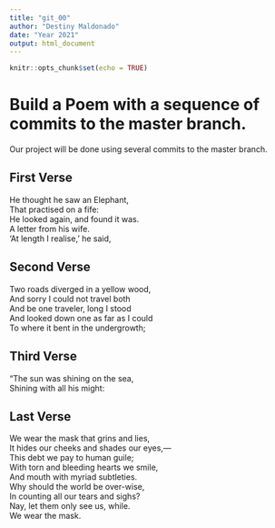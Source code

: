 ```yaml
---
title: "git_00"
author: "Destiny Maldonado"
date: "Year 2021"
output: html_document
---
```


```r
knitr::opts_chunk$set(echo = TRUE)
```
# Build a Poem with a sequence of commits to the master branch.
Our project will be done using several commits to the master branch.
<!-- Do not modify or change any text in "!--" bracketed areas such as this --- these are instructions to
you, if you change any of this the git program will notice it and compromise your git merging strategy !-->

## First Verse 
<!--Put the first five lines of a poem by Lewis Carrol in this section!-->

He thought he saw an Elephant,    
That practised on a fife:    
He looked again, and found it was.     
A letter from his wife.     
‘At length I realise,’ he said,    

## Second Verse
<!--Put the first five lines of a poem by Robert Frost here!-->

Two roads diverged in a yellow wood,  
And sorry I could not travel both  
And be one traveler, long I stood  
And looked down one as far as I could  
To where it bent in the undergrowth;    


## Third Verse
<!--Put the first two verses of The Walrus and the Carpenter here!-->

"The sun was shining on the sea,    
Shining with all his might:      

## Last Verse
<!--Put a short poem of your choice 8-20 lines,here!-->

We wear the mask that grins and lies,  
It hides our cheeks and shades our eyes,—  
This debt we pay to human guile;  
With torn and bleeding hearts we smile,  
And mouth with myriad subtleties.  
Why should the world be over-wise,  
In counting all our tears and sighs?  
Nay, let them only see us, while.   
We wear the mask.    